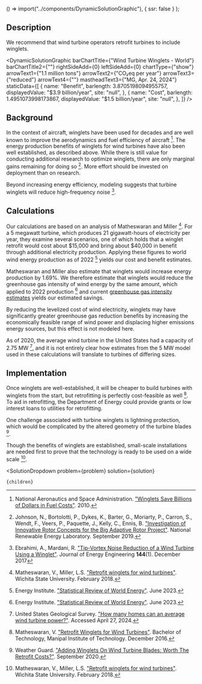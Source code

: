 
  () => import("../components/DynamicSolutionGraphic"),
  { ssr: false }
);

## Description

We recommend that wind turbine operators retrofit turbines to include winglets.

<DynamicSolutionGraphic
  barChartTitle={"Wind Turbine Winglets - World"}
  barChartTitle2={""}
  rightSideAdd={0}
  leftSideAdd={0}
  chartType={"show"}
  arrowText1={"1.1 million tons"}
  arrowText2={"CO₂eq per year"}
  arrowText3={"reduced"}
  arrowText4={""}
  mastheadText3={"MG, Apr. 24, 2024"}
 staticData={[
    {
     name: "Benefit",
      barlength: 3.8705198094955757,
      displayedValue: "$3.9 billion/year",
      site: "null",
    },
    {
      name: "Cost",
      barlength: 1.4951073998173867,
      displayedValue: "$1.5 billion/year",
      site: "null",
    },
  ]}
/>

## Background

In the context of aircraft, winglets have been used for decades and are well known to improve the aerodynamics and fuel efficiency of aircraft [^"1"]. The energy production benefits of winglets for wind turbines have also been well established, as described above. While there is still value for conducting additional research to optimize winglets, there are only marginal gains remaining for doing so [^"23"]. More effort should be invested on deployment than on research.

Beyond increasing energy efficiency, modeling suggests that turbine winglets will reduce high-frequency noise [^"5"].






## Calculations

Our calculations are based on an analysis of Matheswaran and Miller [^"2"]. For a 5 megawatt turbine, which produces 21 gigawatt-hours of electricity per year, they examine several scenarios, one of which holds that a winglet retrofit would cost about $15,000 and bring about $40,000 in benefit through additional electricity production. Applying these figures to world wind energy production as of 2022 [^"3"] yields our cost and benefit estimates.

Matheswaran and Miller also estimate that winglets would increase energy production by 1.69%. We therefore estimate that winglets would reduce the greenhouse gas intensity of wind energy by the same amount, which applied to 2022 production [^"3"] and current [greenhouse gas intensity estimates](/energy/energy_production/energy_env) yields our estimated savings.

By reducing the levelized cost of wind electricity, winglets may have significantly greater greenhouse gas reduction benefits by increasing the economically feasible range of wind power and displacing higher emissions energy sources, but this effect is not modeled here.

As of 2020, the average wind turbine in the United States had a capacity of 2.75 MW [^"6"], and it is not entirely clear how estimates from the 5 MW model used in these calculations will translate to turbines of differing sizes.






## Implementation

Once winglets are well-established, it will be cheaper to build turbines with winglets from the start, but retrofitting is perfectly cost-feasible as well [^"30"]. To aid in retrofitting, the Department of Energy could provide grants or low interest loans to utilities for retrofitting.

One challenge associated with turbine winglets is lightning protection, which would be complicated by the altered geometry of the turbine blades [^"4"].

Though the benefits of winglets are established, small-scale installations are needed first to prove that the technology is ready to be used on a wide scale [^"2"].







[^"1"]: National Aeronautics and Space Administration. ["Winglets Save Billions of Dollars in Fuel Costs"](https://spinoff.nasa.gov/Spinoff2010/t_5.html). 2010.

[^"2"]: Matheswaran, V., Miller, L.S. ["Retrofit winglets for wind turbines"](https://soar.wichita.edu/items/eb91c2cb-51e8-45c6-a458-41991c12047e). Wichita State University. February 2018.

[^"3"]: Energy Institute. ["Statistical Review of World Energy"](https://www.energyinst.org/statistical-review). June 2023.

[^"4"]: Weather Guard. ["Adding Winglets On Wind Turbine Blades: Worth The Retrofit Costs?"](https://weatherguardwind.com/winglets-on-wind-turbine-blades/). September 2020.

[^"5"]: Ebrahimi, A., Mardani, R. ["Tip-Vortex Noise Reduction of a Wind Turbine Using a Winglet"](https://ascelibrary.org/doi/pdf/10.1061/%28ASCE%29EY.1943-7897.0000517). Journal of Energy Engineering **144**(1). December 2017

[^"6"]: United States Geological Survey. ["How many homes can an average wind turbine power?"](https://www.usgs.gov/faqs/how-many-homes-can-average-wind-turbine-power). Accessed April 27, 2024.

[^"23"]: Johnson, N., Bortolotti, P., Dykes, K., Barter, G., Moriarty, P., Carron, S., Wendt, F., Veers, P., Paquette, J., Kelly, C., Ennis, B. ["Investigation of Innovative Rotor Concepts for the Big Adaptive Rotor Project"](https://www.osti.gov/biblio/1563139). National Renewable Energy Laboratory. September 2019.

[^"30"]: Matheswaran, V. ["Retrofit Winglets for Wind Turbines"](https://soar.wichita.edu/handle/10057/13488). Bachelor of Technology, Manipal Institute of Technology. December 2016.

  <SolutionDropdown 
    problem={problem} 
    solution={solution}
  >
    {children}
  </SolutionDropdown>